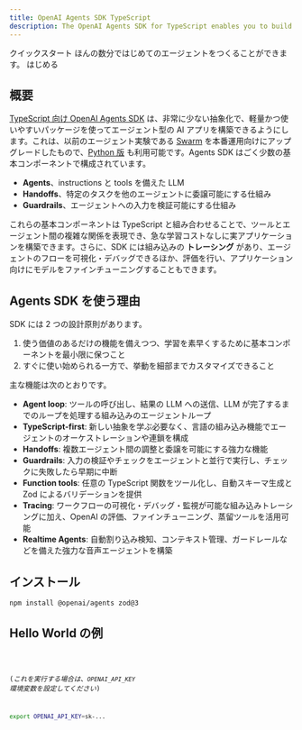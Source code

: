 ```yaml
---
title: OpenAI Agents SDK TypeScript
description: The OpenAI Agents SDK for TypeScript enables you to build agentic AI apps in a lightweight, easy-to-use package with very few abstractions.
---
```




<Hero>
  <Fragment slot="title">クイックスタート</Fragment>
  <Fragment slot="description">
    ほんの数分ではじめてのエージェントをつくることができます。
  </Fragment>
  <Fragment slot="cta">はじめる</Fragment>
</Hero>

## 概要

[TypeScript 向け OpenAI Agents SDK](https://github.com/openai/openai-agents-js) は、非常に少ない抽象化で、軽量かつ使いやすいパッケージを使ってエージェント型の AI アプリを構築できるようにします。これは、以前のエージェント実験である [Swarm](https://github.com/openai/swarm/tree/main) を本番運用向けにアップグレードしたもので、[Python 版](https://github.com/openai/openai-agents-python) も利用可能です。Agents SDK はごく少数の基本コンポーネントで構成されています。

- **Agents**、instructions と tools を備えた LLM
- **Handoffs**、特定のタスクを他のエージェントに委譲可能にする仕組み
- **Guardrails**、エージェントへの入力を検証可能にする仕組み

これらの基本コンポーネントは TypeScript と組み合わせることで、ツールとエージェント間の複雑な関係を表現でき、急な学習コストなしに実アプリケーションを構築できます。さらに、SDK には組み込みの **トレーシング** があり、エージェントのフローを可視化・デバッグできるほか、評価を行い、アプリケーション向けにモデルをファインチューニングすることもできます。

## Agents SDK を使う理由

SDK には 2 つの設計原則があります。

1. 使う価値のあるだけの機能を備えつつ、学習を素早くするために基本コンポーネントを最小限に保つこと
2. すぐに使い始められる一方で、挙動を細部までカスタマイズできること

主な機能は次のとおりです。

- **Agent loop**: ツールの呼び出し、結果の LLM への送信、LLM が完了するまでのループを処理する組み込みのエージェントループ
- **TypeScript-first**: 新しい抽象を学ぶ必要なく、言語の組み込み機能でエージェントのオーケストレーションや連鎖を構成
- **Handoffs**: 複数エージェント間の調整と委譲を可能にする強力な機能
- **Guardrails**: 入力の検証やチェックをエージェントと並行で実行し、チェックに失敗したら早期に中断
- **Function tools**: 任意の TypeScript 関数をツール化し、自動スキーマ生成と Zod によるバリデーションを提供
- **Tracing**: ワークフローの可視化・デバッグ・監視が可能な組み込みトレーシングに加え、OpenAI の評価、ファインチューニング、蒸留ツールを活用可能
- **Realtime Agents**: 自動割り込み検知、コンテキスト管理、ガードレールなどを備えた強力な音声エージェントを構築

## インストール

```bash
npm install @openai/agents zod@3
```

## Hello World の例

<Code lang="typescript" code={helloWorldExample} title="Hello World" />

(_これを実行する場合は、`OPENAI_API_KEY` 環境変数を設定してください_)

```bash
export OPENAI_API_KEY=sk-...
```
